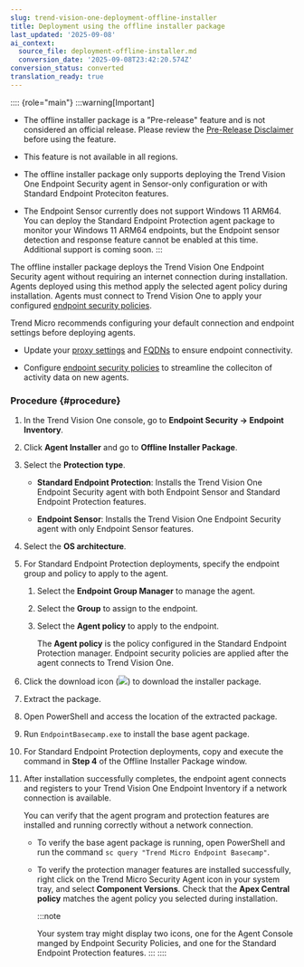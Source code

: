 ```yaml
---
slug: trend-vision-one-deployment-offline-installer
title: Deployment using the offline installer package
last_updated: '2025-09-08'
ai_context:
  source_file: deployment-offline-installer.md
  conversion_date: '2025-09-08T23:42:20.574Z'
conversion_status: converted
translation_ready: true
---
```


:::: {role="main"}
:::warning[Important]

- The offline installer package is a ”Pre-release" feature and is not considered an official release. Please review the [Pre-Release Disclaimer](pre-release-disclaimer.mdx) before using the feature.

- This feature is not available in all regions.

- The offline installer package only supports deploying the Trend Vision One Endpoint Security agent in Sensor-only configuration or with Standard Endpoint Proteciton features.

- The Endpoint Sensor currently does not support Windows 11 ARM64. You can deploy the Standard Endpoint Protection agent package to monitor your Windows 11 ARM64 endpoints, but the Endpoint sensor detection and response feature cannot be enabled at this time. Additional support is coming soon.
:::

The offline installer package deploys the Trend Vision One Endpoint Security agent without requiring an internet connection during installation. Agents deployed using this method apply the selected agent policy during installation. Agents must connect to Trend Vision One to apply your configured [endpoint security policies](sensor-settings-policies.mdx).

Trend Micro recommends configuring your default connection and endpoint settings before deploying agents.

- Update your [proxy settings](runtime-proxy-settings.mdx) and [FQDNs](firewall-exception-requirements-for.mdx) to ensure endpoint connectivity.

- Configure [endpoint security policies](sensor-settings-policies.mdx) to streamline the colleciton of activity data on new agents.

### Procedure {#procedure}

1.  In the Trend Vision One console, go to **Endpoint Security → Endpoint Inventory**.

2.  Click **Agent Installer** and go to **Offline Installer Package**.

3.  Select the **Protection type**.

    - **Standard Endpoint Protection**: Installs the Trend Vision One Endpoint Security agent with both Endpoint Sensor and Standard Endpoint Protection features.

    - **Endpoint Sensor**: Installs the Trend Vision One Endpoint Security agent with only Endpoint Sensor features.

4.  Select the **OS architecture**.

5.  For Standard Endpoint Protection deployments, specify the endpoint group and policy to apply to the agent.

    1.  Select the **Endpoint Group Manager** to manage the agent.

    2.  Select the **Group** to assign to the endpoint.

    3.  Select the **Agent policy** to apply to the endpoint.

        The **Agent policy** is the policy configured in the Standard Endpoint Protection manager. Endpoint security policies are applied after the agent connects to Trend Vision One.

6.  Click the download icon (![](/images/downloadInstaller=20230617123737.webp)) to download the installer package.

7.  Extract the package.

8.  Open PowerShell and access the location of the extracted package.

9.  Run `EndpointBasecamp.exe` to install the base agent package.

10. For Standard Endpoint Protection deployments, copy and execute the command in **Step 4** of the Offline Installer Package window.

11. After installation successfully completes, the endpoint agent connects and registers to your Trend Vision One Endpoint Inventory if a network connection is available.

    You can verify that the agent program and protection features are installed and running correctly without a network connection.

    - To verify the base agent package is running, open PowerShell and run the command `sc query "Trend Micro Endpoint Basecamp"`.

    - To verify the protection manager features are installed successfully, right click on the Trend Micro Security Agent icon in your system tray, and select **Component Versions**. Check that the **Apex Central policy** matches the agent policy you selected during installation.

      :::note

      Your system tray might display two icons, one for the Agent Console manged by Endpoint Security Policies, and one for the Standard Endpoint Protection features.
      :::
::::
